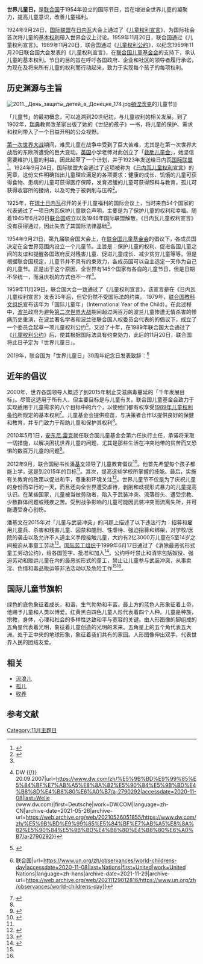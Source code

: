{{Wikify|time=2022-04-06T08:48:31+00:00}}

{{Infobox holiday
|holiday_name  = 世界儿童日<br />{{lang|en|The Universal Children's Day}}
|type          = 国际
|longtype      = 国际、文化
|image         = File:Wikipedia Children's Day.png
|caption       = 儿童节的[[维基百科|维基百科]]徽标
|imagesize     = 
|official_name = 世界儿童日
|nickname      = 国际儿童日
|observedby    = 父母、老师、医护人员、政府领导人、公民社会积极分子、宗教团体及社区长老、企业界领袖、媒体人士，以及年轻人和儿童
|begins        =
|firsttime     = {{start date and age|1954}}
|ends          = 
|duration      = 1日
|frequency     = 每年
|scheduling    = 
|date          = 11月20日
|celebrations  = 
|observances   = 
|relatedto     =[[兄弟姐妹节|兄弟姐妹节]]<br />[[国际青年日|国际青年日]]<br>[[国际女童日|国际女童日]]<br>[[世界无童工日|世界无童工日]]
}}

'''世界儿童日，'''是[[联合国|联合国]]于1954年设立的国际节日，旨在增进全世界儿童的凝聚力，提高儿童意识，改善儿童福利。

1924年9月24日，[[国际联盟|国际联盟]]在[[日内瓦|日内瓦]]大会上通过了《[[儿童权利宣言|儿童权利宣言]]》，为国际社会首次将儿童的[[基本权利|基本权利]]帶入世界会议上讨论。1959年11月20日，联合国通过《儿童权利宣言》。1989年11月20日，联合国通过《[[儿童权利公约|儿童权利公约]]》，以纪念1959年11月20日联合国大会发表的《儿童权利宣言》，在[[联合国儿童基金会|联合国儿童基金会]]的支持下，承认儿童的基本权利。节日的目的旨在呼吁各国政府、企业和社区的领导者履行承诺，为现在及将来所有儿童的权利而行动起来，致力于实现每个孩子的每项权利。

==历史渊源与主旨==
[[File:2011._День_защиты_детей_в_Донецке_174.jpg|thumb]][[頓涅茨克|頓涅茨克]]的儿童节]]

「儿童节」的最初概念，可以追溯到20世纪初，与儿童权利的相关发展。到了1902年，[[瑞典|瑞典]]教育改革家{{le|愛倫‧凱|Ellen Key}}出版了她的《世纪的孩子》一书，将儿童的保护、需求和权利带入了一个日益开明的公众视野。

[[第一次世界大战|第一次世界大战]]期间，难民儿童在战争中受到了巨大苦难，尤其是在第一次世界大战后的东欧所​​遭受的巨大变动。[[英国|英国]]小学老师{{le|艾婕蘭泰·賈伯|Eglantyne Jebb}}对此创立了「[[救助儿童会|救助儿童会]]」，她坚信需要维护儿童的利益，因此起草了一个计划，并于1923年发送给日内瓦[[国际联盟|国际联盟]]<ref>{{Cite web|title=Internationaler Kindertag|url=https://www.bmfsfj.de/bmfsfj/aktuelles/alle-meldungen/internationaler-kindertag/86748|accessdate=2020-11-08|work=BMFSFJ|language=de|archive-date=2020-10-03|archive-url=https://web.archive.org/web/20201003035735/https://www.bmfsfj.de/bmfsfj/aktuelles/alle-meldungen/internationaler-kindertag/86748}}</ref>。1924年9月24日，国际联盟大会通过了这项被称为《[[日内瓦儿童权利宣言|日内瓦儿童权利宣言]]》的宪章，这份文件明确指出儿童理应满足的各项要求：健康的成长、饥饿的儿童可获得食物、患病的儿童可获得医疗保障，发育迟缓的儿童可获得照料与教育，孤儿可获得收容所的接纳，以及可免于被剥削与压榨<ref name=":0">{{Cite web|title=Genfer Erklärung 1924|url=https://www.humanium.org/de/genfer-erklarung-1924/|accessdate=2020-11-08|work=Humanium|language=de|archive-date=2021-06-01|archive-url=https://web.archive.org/web/20210601223515/https://www.humanium.org/de/genfer-erklarung-1924/}}</ref>。

1925年，在[[瑞士|瑞士]][[日内瓦|日内瓦]]召开的关于儿童福利的国际会议上，当时来自54个国家的代表通过了一项日内瓦保护儿童联合声明，主要是为了保护儿童的权利和幸福。随着1945年6月26日[[联合国|联合国]]成立以及1946年国际联盟解散，《日内瓦儿童权利宣言》没有获得通过，因此失去了其国际法律基础<ref name=":0" />。

1954年9月21日，第九届联合国大会上，在[[联合国儿童基金会|联合国儿童基金会]]的倡议下，各成员国决定在全世界范围内设立一个儿童节。主旨是：保护儿童的权利、促进各国儿童之间的友谊和提醒各国政府反对残害儿童、促进儿童成长、减少贫穷儿童等等。但是根据联合国规定，儿童节并不具有约束效力，各成员国可以自主选定一天作为自己的儿童节。正是出于这个原因，全世界有145个国家有各自的儿童节日，但是日期不尽统一，而且庆祝的方式也不一样<ref>{{Cite web|title=国际儿童节，各国不一样 {{!}} DW {{!}} 20.09.2007|url=https://www.dw.com/zh/%E5%9B%BD%E9%99%85%E5%84%BF%E7%AB%A5%E8%8A%82%E5%90%84%E5%9B%BD%E4%B8%8D%E4%B8%80%E6%A0%B7/a-2790292|accessdate=2020-11-08|last=Welle (www.dw.com)|first=Deutsche|work=DW.COM|language=zh-CN|archive-date=2021-05-26|archive-url=https://web.archive.org/web/20210526051855/https://www.dw.com/zh/%E5%9B%BD%E9%99%85%E5%84%BF%E7%AB%A5%E8%8A%82%E5%90%84%E5%9B%BD%E4%B8%8D%E4%B8%80%E6%A0%B7/a-2790292}}</ref>。

1959年11月29日，联合国大会一致通过了《儿童权利宣言》，该宣言是在《日内瓦儿童权利宣言》发表35年后，但它仍然不受国际法的约束。 1979年，[[联合国教科文组织|联合国教科文组织]]宣布该年为「国际儿童年」（International Year of the Child）。在此过程中，[[波兰|波兰]]政府为避免[[第二次世界大战|第二次世界大战]]期间超过两百万的波兰儿童惨遭无情杀害的惨痛历史重演，在波兰著名学者和波兰驻联合国人权委员会代表的{{link-pl|亚当·洛帕特卡|Adam Łopatka}}的倡议下，成立了一个委员会起草一项儿童权利公约<ref>{{Cite web|title=《儿童权利公约》：保护儿童权利、增进儿童福利的专门人权法律文件 - 最新一期 - 中国人权网|url=http://www.humanrights.cn/html/2015/zxyq_1029/11274.html|accessdate=2020-11-08|work=www.humanrights.cn|archive-date=2020-02-21|archive-url=https://web.archive.org/web/20200221124219/http://www.humanrights.cn/html/2015/zxyq_1029/11274.html}}</ref>。又过了十年，在1989年联合国大会通过了《[[兒童權利公約|儿童权利公约]]》后，使其根据国际法具有约束効力，此后的11月20日，联合国将此日子定为「世界儿童日」。

2019年，联合国为「世界儿童日」30周年纪念日发表致辞：<ref>{{Cite web|title=世界儿童日 {{!}} 联合国|url=https://www.un.org/zh/observances/world-childrens-day|accessdate=2020-11-08|last=Nations|first=United|work=United Nations|language=zh-hans|archive-date=2021-11-29|archive-url=https://web.archive.org/web/20211129012816/https://www.un.org/zh/observances/world-childrens-day}}</ref>

{{Cquote|在世界各地，儿童正向我们展现他们的力量，领导人正倡导为所有人建设一个更可持续的世界。让我们再接再厉，再度承诺把儿童放在首位。为了每一个儿童，每一项权利。|[[联合国秘书长|联合国秘书长]][[安东尼奥·古特雷斯|安东尼奥·古特雷斯]]|2019年11月20日}}

==近年的倡议==
2000年，世界各国领导人概述了到2015年制止艾滋病毒蔓延的「千年发展目标」。尽管这适用于所有人，但主要目标是与儿童有关。联合国儿童基金会致力于实现适用于儿童需求的八个目标中的六个，以使他们都有权享受[[兒童權利公約|1989年儿童权利条约]]所规定的基本权利<ref name=":1">{{Cite web|title=UNICEF - Millennium Development Goals|url=https://sites.unicef.org/mdg/index_aboutthegoals.htm|accessdate=2020-11-08|work=sites.unicef.org|archive-date=2021-05-26|archive-url=https://web.archive.org/web/20210526134829/https://sites.unicef.org/mdg/index_aboutthegoals.htm}}</ref>。儿童基金会提供疫苗，与决策者合作以提供良好的保健和教育，并专门致力于帮助儿童和保护其权利<ref name=":1" />。

2010年5月1日，[[安东尼·雷克|安东尼.雷克]]就任联合国儿童基金会第六任执行主任，承诺将采取一切措施，以解决困扰世界儿童的问题，尤其是那些生活在冲突地带的贫苦而又恐惧的数百万儿童的问题<ref>{{Cite web|title=当今世界 - 新任联合国儿童基金会执行主任安东尼•雷克|url=https://www.rfi.fr/cn/国际/20100504-新任联合国儿童基金会执行主任安东尼•雷克|accessdate=2020-11-08|date=2010-05-04|work=RFI - 法国国际广播电台|language=zh-Hans|archive-date=2020-11-13|archive-url=https://web.archive.org/web/20201113181315/https://www.rfi.fr/cn/%E5%9B%BD%E9%99%85/20100504-%E6%96%B0%E4%BB%BB%E8%81%94%E5%90%88%E5%9B%BD%E5%84%BF%E7%AB%A5%E5%9F%BA%E9%87%91%E4%BC%9A%E6%89%A7%E8%A1%8C%E4%B8%BB%E4%BB%BB%E5%AE%89%E4%B8%9C%E5%B0%BC%E2%80%A2%E9%9B%B7%E5%85%8B}}</ref>。

2012年9月，联合国秘书长[[潘基文|潘基文]]领导了儿童教育倡议<ref name=":2">{{Cite web|title=UN Global Education First Initiative – United Nations Secretary General’s Global Initiative on Education – Education First|url=https://web.archive.org/web/20130729080641/http://www.globaleducationfirst.org/|accessdate=2020-11-08|date=2013-07-29|work=web.archive.org}}</ref>。他首先希望每个孩子都能上学，这是到2015年的目标<ref name=":2" />。其次，提高这些学校所掌握的技能。最后，实施有关教育的政策以促进和平，尊重和环境关注<ref>{{Cite web|title=UN Global Education First Initiative – United Nations Secretary General’s Global Initiative on Education – Education First|url=https://web.archive.org/web/20130729080641/http://www.globaleducationfirst.org/|accessdate=2020-11-08|date=2013-07-29|work=web.archive.org}}</ref>。世界儿童节不仅是为了庆祝儿童的身份而举行的一天，而且还向全世界遭受虐待，剥削和歧视形式暴力的儿童提高认识。在某些国家，儿童被当做劳动者，陷入于武装冲突、流落街头、遭受宗教、少数群体问题或残疾之苦。受到战争影响的儿童可能因武装冲突而流离失所，并可能遭受身心创伤。

潘基文在2015年对「儿童与武装冲突」的问题上描述了以下违法行为：招募和雇用儿童兵、杀害和残害儿童、囚禁和酷刑、性虐待、强迫招募和绑架，对学校/医院的袭击以及允许不人道主义手段接触儿童，大约有2亿3000万儿童在5至14岁之间被迫从事童工劳动<ref>{{Cite web|title=潘基文：冲突局势中严重侵犯儿童人权的主要是武装团体|url=https://news.un.org/zh/story/2015/03/232542|accessdate=2020-11-08|date=2015-03-25|work=联合国新闻|language=zh-hans}}</ref>。[[国际劳工组织|国际劳工组织]]于1999年6月17日通过了《消除最恶劣形式童工劳动公约》，给各国签字、批准和加入<ref name=":3">{{Cite web|title=联合国公约与宣言|url=https://www.un.org/zh/documents/treaty/files/ILO-1999.shtml|accessdate=2020-11-08|work=www.un.org|language=zh-cn|archive-date=2020-10-22|archive-url=https://web.archive.org/web/20201022131933/https://www.un.org/zh/documents/treaty/files/ILO-1999.shtml|dead-url=no}}</ref>。公约呼吁禁止和消除包括奴役、强迫劳动和贩运儿童在内的最恶劣形式的童工，禁止让儿童参与武装冲突，从事卖淫、色情和毒品贩运等非法活动以及危险工作<ref name=":1" /><ref name=":3" />。

==国际儿童节旗帜==
绿色的底色象征着成长，和谐，生气勃勃和丰富。最上方的蓝色人形象征着上帝，他赐予儿童和人类以博爱。红黄黑白四色儿童人形代表着四个人种。儿童是种族，宗教，身体，心理和社会的多样性达致和平与宽容的关键。由人形图像的脚组成的五角星代表着光明，象征着儿童创造的光明的未来。五角星上的五个角代表五大洲。处于正中央的地球形象，象征着我们共有的家园。人形图像伸出双手，代表世界人民的团结友爱。

==相关==
*[[流浪儿|流浪儿]]
*[[孤儿|孤儿]]
*[[收养|收养]]

==参考文献==

[[Category:11月主题日|Category:11月主题日]]